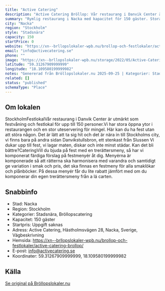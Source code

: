 ```yaml
---
title: "Active Catering"
description: "Active Catering Bröllop: Vår restaurang i Danvik Center är utmärkt som festvåning och festlokal för upp till 150 personer."
summary: "Rymlig restaurang i Nacka med kapacitet för 150 gäster. Stora öppna ytor, stor uteservering och fullservice - från dukning till städning nära Slussen."
city: "Nacka"
region: "Stockholm"
style: "Stadsnära"
capacity: 150
startPrice: 0
website: "https://xn--brllopslokaler-wpb.nu/brollop-och-festlokaler/active-catering-brollop/"
email: "info@activecatering.se"
phone: ""
image: "https://xn--brllopslokaler-wpb.nu/storage/2022/05/Active-Catering-brollopslokal-festlokal-brollop-festvaning-stockholm-1-1.webp"
latitude: "59.31267909999999"
longitude: "18.109580199999982"
notes: "Genererad från Bröllopslokaler.nu 2025-09-25 | Kategorier: Stadsnära, Bröllopscatering"
related: []
status: "published"
schemaType: "Place"
---
```


## Om lokalen

StockholmFestlokalVår restaurang i Danvik Center är utmärkt som festvåning och festlokal för upp till 150 personer.Vi har stora öppna ytor i restaurangen och en stor uteservering för mingel. Här kan du ha fest utan att störa någon. Det är lätt att ta sig hit och det är nära in till Stockholms city, vi finns bara på andra sidan Danvikstullsbron, ett stenkast från Slussen Vi dukar upp till fest, vi lagar maten, diskar och inte minst städar. Kan det bli bättre?CateringVill du bjuda på fest med en trerättersmeny, så har vi komponerat färdiga förslag på festmenyér åt dig. Menyérna är komponerade så att rätterna ska harmonisera med varandra och samtidigt ge variation i smak och pris, det ska finnas en festmeny för alla smaklökar och plånböcker. På dessa menyér får du lite rabatt jämfört med om du komponerar din egen trerättersmeny från a lá carten.

## Snabbinfo

- Stad: Nacka
- Region: Stockholm
- Kategorier: Stadsnära, Bröllopscatering
- Kapacitet: 150 gäster
- Startpris: Uppgift saknas
- Adress: Active Catering, Hästholmsvägen 28, Nacka, Sverige, Vägbeskrivning
- Hemsida: https://xn--brllopslokaler-wpb.nu/brollop-och-festlokaler/active-catering-brollop/
- E-post: info@activecatering.se
- Koordinater: 59.31267909999999, 18.109580199999982

## Källa

[Se original på Bröllopslokaler.nu](https://xn--brllopslokaler-wpb.nu/brollop-och-festlokaler/active-catering-brollop/)
